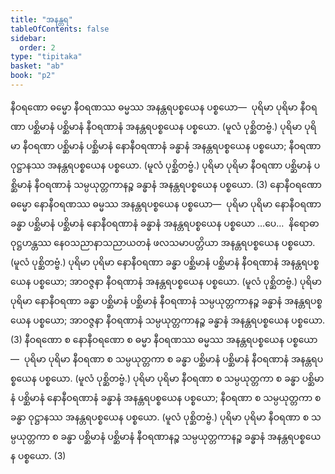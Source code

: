 ```yaml
---
title: "အနန္တရ"
tableOfContents: false
sidebar:
  order: 2
type: "tipitaka"
basket: "ab"
book: "p2"
---
```



<DynamicBreadcrumb />

<Division number="30" book="p2" e="ch" v="38" p="219">

<Paragraph number="1953" book="p2">
နီဝရဏော ဓမ္မော နီဝရဏဿ ဓမ္မဿ အနန္တရပစ္စယေန ပစ္စယော—  ပုရိမာ ပုရိမာ နီဝရဏာ ပစ္ဆိမာနံ ပစ္ဆိမာနံ နီဝရဏာနံ အနန္တရပစ္စယေန ပစ္စယော. (မူလံ ပုစ္ဆိတဗ္ဗံ.) ပုရိမာ ပုရိမာ နီဝရဏာ ပစ္ဆိမာနံ ပစ္ဆိမာနံ နောနီဝရဏာနံ ခန္ဓာနံ အနန္တရပစ္စယေန ပစ္စယော; နီဝရဏာ ဝုဋ္ဌာနဿ အနန္တရပစ္စယေန ပစ္စယော. (မူလံ ပုစ္ဆိတဗ္ဗံ.) ပုရိမာ ပုရိမာ နီဝရဏာ ပစ္ဆိမာနံ ပစ္ဆိမာနံ နီဝရဏာနံ သမ္ပယုတ္တကာနဉ္စ ခန္ဓာနံ အနန္တရပစ္စယေန ပစ္စယော. (3)
</Paragraph>

</Division>
<Division number="31" book="p2" e="ch" v="38" p="220">

<Paragraph number="1954" book="p2">
နောနီဝရဏော ဓမ္မော နောနီဝရဏဿ ဓမ္မဿ အနန္တရပစ္စယေန ပစ္စယော—  ပုရိမာ ပုရိမာ နောနီဝရဏာ ခန္ဓာ ပစ္ဆိမာနံ ပစ္ဆိမာနံ နောနီဝရဏာနံ ခန္ဓာနံ အနန္တရပစ္စယေန ပစ္စယော …ပေ…  နိရောဓာ ဝုဋ္ဌဟန္တဿ နေဝသညာနာသညာယတနံ ဖလသမာပတ္တိယာ အနန္တရပစ္စယေန ပစ္စယော. (မူလံ ပုစ္ဆိတဗ္ဗံ.) ပုရိမာ ပုရိမာ နောနီဝရဏာ ခန္ဓာ ပစ္ဆိမာနံ ပစ္ဆိမာနံ နီဝရဏာနံ အနန္တရပစ္စယေန ပစ္စယော; အာဝဇ္ဇနာ နီဝရဏာနံ အနန္တရပစ္စယေန ပစ္စယော. (မူလံ ပုစ္ဆိတဗ္ဗံ.) ပုရိမာ ပုရိမာ နောနီဝရဏာ ခန္ဓာ ပစ္ဆိမာနံ ပစ္ဆိမာနံ နီဝရဏာနံ သမ္ပယုတ္တကာနဉ္စ ခန္ဓာနံ အနန္တရပစ္စယေန ပစ္စယော; အာဝဇ္ဇနာ နီဝရဏာနံ သမ္ပယုတ္တကာနဉ္စ ခန္ဓာနံ အနန္တရပစ္စယေန ပစ္စယော. (3)
</Paragraph>

</Division>
<Division number="32" book="p2" e="ch" v="38" p="220">

<Paragraph number="1955" book="p2">
နီဝရဏော စ နောနီဝရဏော စ ဓမ္မာ နီဝရဏဿ ဓမ္မဿ အနန္တရပစ္စယေန ပစ္စယော—  ပုရိမာ ပုရိမာ နီဝရဏာ စ သမ္ပယုတ္တကာ စ ခန္ဓာ ပစ္ဆိမာနံ ပစ္ဆိမာနံ နီဝရဏာနံ အနန္တရပစ္စယေန ပစ္စယော. (မူလံ ပုစ္ဆိတဗ္ဗံ.) ပုရိမာ ပုရိမာ နီဝရဏာ စ သမ္ပယုတ္တကာ စ ခန္ဓာ ပစ္ဆိမာနံ ပစ္ဆိမာနံ နောနီဝရဏာနံ ခန္ဓာနံ အနန္တရပစ္စယေန ပစ္စယော; နီဝရဏာ စ သမ္ပယုတ္တကာ စ ခန္ဓာ ဝုဋ္ဌာနဿ အနန္တရပစ္စယေန ပစ္စယော. (မူလံ ပုစ္ဆိတဗ္ဗံ.) ပုရိမာ ပုရိမာ နီဝရဏာ စ သမ္ပယုတ္တကာ စ ခန္ဓာ ပစ္ဆိမာနံ ပစ္ဆိမာနံ နီဝရဏာနဉ္စ သမ္ပယုတ္တကာနဉ္စ ခန္ဓာနံ အနန္တရပစ္စယေန ပစ္စယော. (3)
</Paragraph>
</Division>